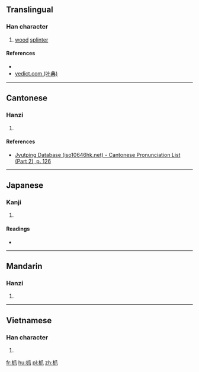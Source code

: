 ==Translingual==

===Han character===
{{Han char|rn=75|rad=木|as=04|sn=8|four=|canj=木竹中人 (DHLO)|ids=⿰[[木]][[爪]]}}

# [[wood]] [[splinter]]

====References====
* {{Han ref|kx=0516.090|dkj=14555|dj=0904.040|hdz=21172.020|uh=679B|ud=26523}}
*[http://yedict.com/htm/67/679B.htm yedict.com (叶典)]

----

==Cantonese==

===Hanzi===
{{yue-hanzi|jyut=[[zaau3]]|y=jaau3}}

# {{defn|lang=yue|sort=木04}}

====References====
*[http://www.iso10646hk.net/jp/document/download.jsp Jyutping Database (iso10646hk.net) - Cantonese Pronunciation List (Part 2), p. 126]

----

==Japanese==

===Kanji===
{{ja-kanji|grade=|rs=木04}}

# {{defn|lang=ja|sort=木04}}

====Readings====
* {{ja-readings|on=[[そう]] (sō), [[しょう]] (shō)|kun=[[きのとぎ]] (kinotogi)}}

----

==Mandarin==

===Hanzi===
{{cmn-hanzi|pin=[[zhào]] ([[zhao4]])|wg=chao<sup>4</sup>}}

# {{defn|lang=cmn|sort=木04}}

----

==Vietnamese==

===Han character===
{{vi-readings|rs=木04| hanviet = trảu}}

# {{defn|lang=vi|sort=木04}}

[[fr:枛]]
[[hu:枛]]
[[pl:枛]]
[[zh:枛]]